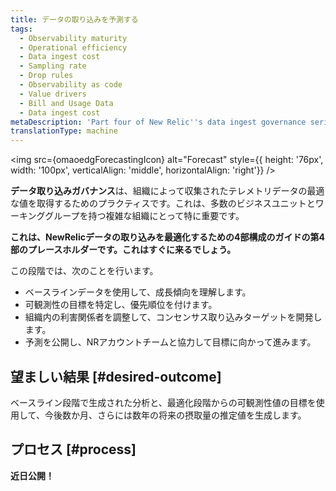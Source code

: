 ```yaml
---
title: データの取り込みを予測する
tags:
  - Observability maturity
  - Operational efficiency
  - Data ingest cost
  - Sampling rate
  - Drop rules
  - Observability as code
  - Value drivers
  - Bill and Usage Data
  - Data ingest cost
metaDescription: 'Part four of New Relic''s data ingest governance series on optimizing how you ingest and use your telemetry data: this focuses on forecasting data ingest.'
translationType: machine
---
```



<img
  src={omaoedgForecastingIcon}
  alt="Forecast"
  style={{ height: '76px', width: '100px', verticalAlign: 'middle', horizontalAlign: 'right'}}
/>

**データ取り込みガバナンス**は、組織によって収集されたテレメトリデータの最適な値を取得するためのプラクティスです。これは、多数のビジネスユニットとワーキンググループを持つ複雑な組織にとって特に重要です。

**これは、NewRelicデータの取り込みを最適化するための4部構成のガイドの第4部のプレースホルダーです。これはすぐに来るでしょう。**

この段階では、次のことを行います。

* ベースラインデータを使用して、成長傾向を理解します。
* 可観測性の目標を特定し、優先順位を付けます。
* 組織内の利害関係者を調整して、コンセンサス取り込みターゲットを開発します。
* 予測を公開し、NRアカウントチームと協力して目標に向かって進みます。

## 望ましい結果 [#desired-outcome]

ベースライン段階で生成された分析と、最適化段階からの可観測性値の目標を使用して、今後数か月、さらには数年の将来の摂取量の推定値を生成します。

## プロセス [#process]

**近日公開！**